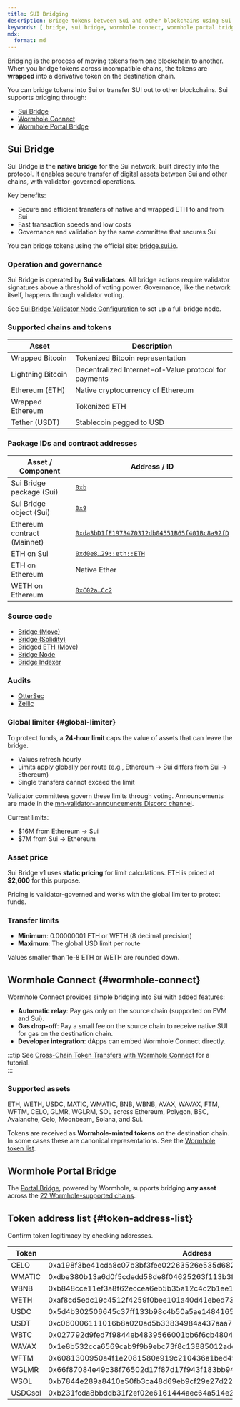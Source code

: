 ```yaml
---
title: SUI Bridging
description: Bridge tokens between Sui and other blockchains using Sui Bridge, Wormhole Connect, or Wormhole Portal Bridge. 
keywords: [ bridge, sui bridge, wormhole connect, wormhole portal bridge, bridging tokens to sui, how to bridge tokens, can you bridge tokens, how to bring token to sui, move token to sui, move tokens between blockchains, move tokens between chains ]
mdx:
  format: md
---
```


Bridging is the process of moving tokens from one blockchain to another. When you bridge tokens across incompatible chains, the tokens are **wrapped** into a derivative token on the destination chain.  

You can bridge tokens into Sui or transfer SUI out to other blockchains. Sui supports bridging through:  

- [Sui Bridge](#sui-bridge)  
- [Wormhole Connect](#wormhole-connect)  
- [Wormhole Portal Bridge](#wormhole-portal-bridge)  

## Sui Bridge

Sui Bridge is the **native bridge** for the Sui network, built directly into the protocol. It enables secure transfer of digital assets between Sui and other chains, with validator-governed operations.  

Key benefits:  
- Secure and efficient transfers of native and wrapped ETH to and from Sui  
- Fast transaction speeds and low costs  
- Governance and validation by the same committee that secures Sui  

You can bridge tokens using the official site: [bridge.sui.io](https://bridge.sui.io).  

### Operation and governance

Sui Bridge is operated by **Sui validators**. All bridge actions require validator signatures above a threshold of voting power. Governance, like the network itself, happens through validator voting.  

See [Sui Bridge Validator Node Configuration](../../guides/operator/bridge-node-configuration.mdx) to set up a full bridge node.  

### Supported chains and tokens

| Asset               | Description                                                                 |
| ------------------- | --------------------------------------------------------------------------- |
| Wrapped Bitcoin     | Tokenized Bitcoin representation                                            |
| Lightning Bitcoin   | Decentralized Internet-of-Value protocol for payments                       |
| Ethereum (ETH)      | Native cryptocurrency of Ethereum                                           |
| Wrapped Ethereum    | Tokenized ETH                                                               |
| Tether (USDT)       | Stablecoin pegged to USD                                                    |

### Package IDs and contract addresses

| Asset / Component             | Address / ID |
| ----------------------------- | ------------------------------------------------------------------ |
| Sui Bridge package (Sui)      | [`0xb`](https://suiscan.xyz/mainnet/object/0xb/txs) |
| Sui Bridge object (Sui)       | [`0x9`](https://suiscan.xyz/mainnet/object/0x9/txs) |
| Ethereum contract (Mainnet)   | [`0xda3bD1fE1973470312db04551B65f401Bc8a92fD`](https://etherscan.io/address/0xda3bd1fe1973470312db04551b65f401bc8a92fd) |
| ETH on Sui                    | [`0xd0e8…29::eth::ETH`](https://suiscan.xyz/mainnet/coin/0xd0e8…29::eth::ETH/txs) |
| ETH on Ethereum               | Native Ether |
| WETH on Ethereum              | [`0xC02a…Cc2`](https://etherscan.io/address/0xc02aaa39b223fe8d0a0e5c4f27ead9083c756cc2) |

### Source code

- [Bridge (Move)](https://github.com/MystenLabs/sui/tree/main/crates/sui-framework/packages/bridge)  
- [Bridge (Solidity)](https://github.com/MystenLabs/sui/tree/main/bridge/evm)  
- [Bridged ETH (Move)](https://github.com/MystenLabs/sui/tree/main/bridge/move/tokens/eth)  
- [Bridge Node](https://github.com/MystenLabs/sui/tree/main/crates/sui-bridge)  
- [Bridge Indexer](https://github.com/MystenLabs/sui/tree/main/crates/sui-bridge-indexer)  

### Audits

- [OtterSec](https://github.com/sui-foundation/security-audits/blob/main/docs/Sui_bridge_v1_OtterSec.pdf)  
- [Zellic](https://github.com/sui-foundation/security-audits/blob/main/docs/Sui_Bridge_v1_Zellic.pdf)  

### Global limiter {#global-limiter}

To protect funds, a **24-hour limit** caps the value of assets that can leave the bridge.  

- Values refresh hourly  
- Limits apply globally per route (e.g., Ethereum → Sui differs from Sui → Ethereum)  
- Single transfers cannot exceed the limit  

Validator committees govern these limits through voting. Announcements are made in the [mn-validator-announcements Discord channel](https://discord.com/channels/916379725201563759/1093852827627040768).  

Current limits:  
- $16M from Ethereum → Sui  
- $7M from Sui → Ethereum  

### Asset price

Sui Bridge v1 uses **static pricing** for limit calculations. ETH is priced at **$2,600** for this purpose.  

Pricing is validator-governed and works with the global limiter to protect funds.  

### Transfer limits

- **Minimum**: 0.00000001 ETH or WETH (8 decimal precision)  
- **Maximum**: The global USD limit per route  

Values smaller than 1e-8 ETH or WETH are rounded down.  

## Wormhole Connect {#wormhole-connect}

Wormhole Connect provides simple bridging into Sui with added features:  

- **Automatic relay**: Pay gas only on the source chain (supported on EVM and Sui).  
- **Gas drop-off**: Pay a small fee on the source chain to receive native SUI for gas on the destination chain.  
- **Developer integration**: dApps can embed Wormhole Connect directly.  

:::tip
See [Cross-Chain Token Transfers with Wormhole Connect](https://wormhole.com/docs/tutorials/messaging/sui-connect/) for a tutorial.  
:::

### Supported assets

ETH, WETH, USDC, MATIC, WMATIC, BNB, WBNB, AVAX, WAVAX, FTM, WFTM, CELO, GLMR, WGLRM, SOL across Ethereum, Polygon, BSC, Avalanche, Celo, Moonbeam, Solana, and Sui.  

Tokens are received as **Wormhole-minted tokens** on the destination chain. In some cases these are canonical representations. See the [Wormhole token list](https://github.com/wormhole-foundation/wormhole-token-list).  

## Wormhole Portal Bridge

The [Portal Bridge](https://www.portalbridge.com/sui), powered by Wormhole, supports bridging **any asset** across the [22 Wormhole-supported chains](https://www.wormhole.com/network).  

## Token address list {#token-address-list}

Confirm token legitimacy by checking addresses.  

| Token   | Address                                                            |
| ------- | ------------------------------------------------------------------ |
| CELO    | 0xa198f3be41cda8c07b3bf3fee02263526e535d682499806979a111e88a5a8d0f |
| WMATIC  | 0xdbe380b13a6d0f5cdedd58de8f04625263f113b3f9db32b3e1983f49e2841676 |
| WBNB    | 0xb848cce11ef3a8f62eccea6eb5b35a12c4c2b1ee1af7755d02d7bd6218e8226f |
| WETH    | 0xaf8cd5edc19c4512f4259f0bee101a40d41ebed738ade5874359610ef8eeced5 |
| USDC    | 0x5d4b302506645c37ff133b98c4b50a5ae14841659738d6d733d59d0d217a93bf |
| USDT    | 0xc060006111016b8a020ad5b33834984a437aaa7d3c74c18e09a95d48aceab08c |
| WBTC    | 0x027792d9fed7f9844eb4839566001bb6f6cb4804f66aa2da6fe1ee242d896881 |
| WAVAX   | 0x1e8b532cca6569cab9f9b9ebc73f8c13885012ade714729aa3b450e0339ac766 |
| WFTM    | 0x6081300950a4f1e2081580e919c210436a1bed49080502834950d31ee55a2396 |
| WGLMR   | 0x66f87084e49c38f76502d17f87d17f943f183bb94117561eb573e075fdc5ff75 |
| WSOL    | 0xb7844e289a8410e50fb3ca48d69eb9cf29e27d223ef90353fe1bd8e27ff8f3f8 |
| USDCsol | 0xb231fcda8bbddb31f2ef02e6161444aec64a514e2c89279584ac9806ce9cf037 |
